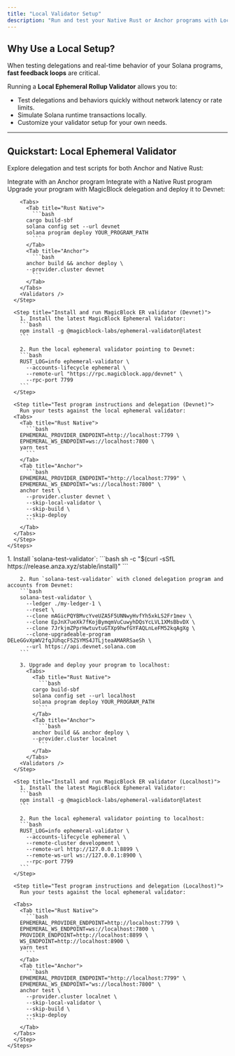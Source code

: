 ```yaml
---
title: "Local Validator Setup"
description: "Run and test your Native Rust or Anchor programs with Local Ephemeral Rollups"
---
```



## Why Use a Local Setup?

When testing delegations and real-time behavior of your Solana programs, **fast feedback loops** are critical.

Running a **Local Ephemeral Rollup Validator** allows you to:

- Test delegations and behaviors quickly without network latency or rate limits.
- Simulate Solana runtime transactions locally.
- Customize your validator setup for your own needs.

---

## Quickstart: Local Ephemeral Validator

Explore delegation and test scripts for both Anchor and Native Rust:

<CardGroup cols={2}>
  <Card
    title="Anchor"
    icon="anchor"
    href="/pages/get-started/how-integrate-your-program/anchor"
    iconType="duotone"
  >
    Integrate with an Anchor program
  </Card>
  <Card
    title="Native Rust"
    icon="rust"
    href="/pages/get-started/how-integrate-your-program/rust"
    iconType="duotone"
  >
    Integrate with a Native Rust program
  </Card>
</CardGroup>

<Tabs>
  <Tab title="Devnet">
    <Steps>
      <Step title="Upgrade and deploy program on Devnet">
        Upgrade your program with MagicBlock delegation and deploy it to Devnet:

        <Tabs>
          <Tab title="Rust Native">
            ```bash
          cargo build-sbf
          solana config set --url devnet
          solana program deploy YOUR_PROGRAM_PATH
            ```
          </Tab>
          <Tab title="Anchor">
            ```bash
          anchor build && anchor deploy \
          --provider.cluster devnet
            ```
          </Tab>
        </Tabs>
        <Validators />
      </Step>

      <Step title="Install and run MagicBlock ER validator (Devnet)">
        1. Install the latest MagicBlock Ephemeral Validator:
        ```bash
        npm install -g @magicblock-labs/ephemeral-validator@latest
        ```

        2. Run the local ephemeral validator pointing to Devnet:
        ```bash
        RUST_LOG=info ephemeral-validator \
          --accounts-lifecycle ephemeral \
          --remote-url "https://rpc.magicblock.app/devnet" \
          --rpc-port 7799
        ```
      </Step>

      <Step title="Test program instructions and delegation (Devnet)">
        Run your tests against the local ephemeral validator:
      <Tabs>
        <Tab title="Rust Native">
          ```bash
        EPHEMERAL_PROVIDER_ENDPOINT=http://localhost:7799 \
        EPHEMERAL_WS_ENDPOINT=ws://localhost:7800 \
        yarn test
          ```
        </Tab>
        <Tab title="Anchor">
          ```bash
        EPHEMERAL_PROVIDER_ENDPOINT="http://localhost:7799" \
        EPHEMERAL_WS_ENDPOINT="ws://localhost:7800" \
        anchor test \
          --provider.cluster devnet \
          --skip-local-validator \
          --skip-build \
          --skip-deploy
          ```
        </Tab>
      </Tabs>
      </Step>
    </Steps>

  </Tab>

  <Tab title="Localhost">
    <Steps>
      <Step title="Set up Solana Test Validator (Localhost) and deploy your upgraded program">
        1. Install `solana-test-validator`:
        ```bash
        sh -c "$(curl -sSfL https://release.anza.xyz/stable/install)"
        ```

        2. Run `solana-test-validator` with cloned delegation program and accounts from Devnet:
        ```bash
        solana-test-validator \
          --ledger ./my-ledger-1 \
          --reset \
          --clone mAGicPQYBMvcYveUZA5F5UNNwyHvfYh5xkLS2Fr1mev \
          --clone EpJnX7ueXk7fKojBymqmVuCuwyhDQsYcLVL1XMsBbvDX \
          --clone 7JrkjmZPprHwtuvtuGTXp9hwfGYFAQLnLeFM52kqAgXg \
          --clone-upgradeable-program DELeGGvXpWV2fqJUhqcF5ZSYMS4JTLjteaAMARRSaeSh \
          --url https://api.devnet.solana.com
        ```

        3. Upgrade and deploy your program to localhost:
          <Tabs>
            <Tab title="Rust Native">
              ```bash
            cargo build-sbf
            solana config set --url localhost
            solana program deploy YOUR_PROGRAM_PATH
              ```
            </Tab>
            <Tab title="Anchor">
              ```bash
            anchor build && anchor deploy \
            --provider.cluster localnet
              ```
            </Tab>
          </Tabs>
        <Validators />
      </Step>

      <Step title="Install and run MagicBlock ER validator (Localhost)">
        1. Install the latest MagicBlock Ephemeral Validator:
        ```bash
        npm install -g @magicblock-labs/ephemeral-validator@latest
        ```

        2. Run the local ephemeral validator pointing to localhost:
        ```bash
        RUST_LOG=info ephemeral-validator \
          --accounts-lifecycle ephemeral \
          --remote-cluster development \
          --remote-url http://127.0.0.1:8899 \
          --remote-ws-url ws://127.0.0.1:8900 \
          --rpc-port 7799
        ```
      </Step>

      <Step title="Test program instructions and delegation (Localhost)">
        Run your tests against the local ephemeral validator:

      <Tabs>
        <Tab title="Rust Native">
          ```bash
        EPHEMERAL_PROVIDER_ENDPOINT=http://localhost:7799 \
        EPHEMERAL_WS_ENDPOINT=ws://localhost:7800 \
        PROVIDER_ENDPOINT=http://localhost:8899 \
        WS_ENDPOINT=http://localhost:8900 \
        yarn test
          ```
        </Tab>
        <Tab title="Anchor">
          ```bash
        EPHEMERAL_PROVIDER_ENDPOINT="http://localhost:7799" \
        EPHEMERAL_WS_ENDPOINT="ws://localhost:7800" \
        anchor test \
          --provider.cluster localnet \
          --skip-local-validator \
          --skip-build \
          --skip-deploy
          ```
        </Tab>
      </Tabs>
      </Step>
    </Steps>

  </Tab>
</Tabs>
